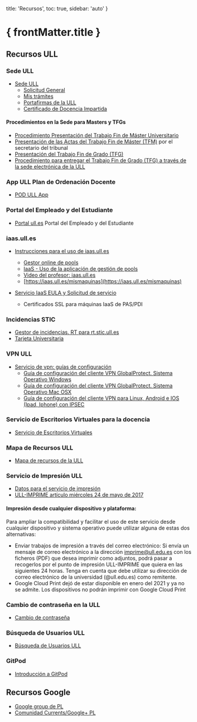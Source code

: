   title: 'Recursos',
  toc: true,
  sidebar: 'auto'
}


# { frontMatter.title }

## Recursos ULL

### Sede ULL

* [Sede ULL](https://sede.ull.es/)
    - [Solicitud General](https://sede.ull.es/ecivilis-site/catalog/showProcedure/229)
    - [Mis trámites](https://sede.ull.es/ecivilis-site/records/myRecords)
    - [Portafirmas de la ULL](https://sede.ull.es/ecivilis-signature-inbox-application/inbox.html)
    - [Certificado de Docencia Impartida](https://sede.ull.es/ecivilis-site/catalog/showProcedure/550?fbclid=IwAR27HUuu8SbYKpsnoR3RCPzHzCvaMpDqW1ZxB4jeljRLz1SreHgxv1aJqZc)
  
#### Procedimientos en la Sede  para Masters y TFGs

* [Procedimiento Presentación del Trabajo Fin de Máster Universitario](https://sede.ull.es/ecivilis-site/catalog/showProcedure/257)
* [Presentación de las Actas del Trabajo Fin de Máster (TFM)](https://sede.ull.es/ecivilis-site/catalog/showProcedure/485) por el secretario del tribunal
* [Presentación del Trabajo Fin de Grado (TFG)](https://sede.ull.es/ecivilis-site/catalog/showProcedure/281)
* [Procedimiento para entregar el Trabajo Fin de Grado (TFG) a través de la sede electrónica de la ULL](https://youtu.be/foDDM8tQML4)

### App ULL Plan de Ordenación Docente 

* [POD ULL App](https://www.ull.es/apps/pod/)

### Portal del Empleado y del Estudiante

* [Portal ull.es](https://portal.ull.es) Portal del Empleado y del Estudiante


### iaas.ull.es

* [Instrucciones para el uso de iaas.ull.es](https://casianorodriguezleon.gitbooks.io/ull-esit-1617/recursos/iaas.html)
  - [Gestor online de pools](https://iaas.ull.es/ovirtadmin/login) 
  - [IaaS - Uso de la aplicación de gestión de pools](https://docs.google.com/document/d/13vP4bd5LhnfNJvV6ncz20ZNTXfeg8ehWbw_ECkn4MAY/edit#)
  - [Video del profesor: iaas.ull.es](https://youtu.be/qKHgbV0lYbA)
  - [https://iaas.ull.es/mismaquinas](https://iaas.ull.es/mismaquinas) 

* [Servicio IaaS EULA y Solicitud de servicio
](https://docs.google.com/document/d/1noIAcAEzX1PuxxSLWuiTKzkLurAm9fL6vUmZN-A-kpE/edit?usp=sharing)
  - Certificados SSL para máquinas IaaS de PAS/PDI


### Incidencias STIC

- [Gestor de incidencias. RT para rt.stic.ull.es](https://usuarios.ull.es/rt/SelfService/)
- [Tarjeta Universitaria](https://www.ull.es/tarjeta/)

### VPN ULL

- [Servicio de vpn: guías de configuración](https://www.ull.es/servicios/stic/2016/05/10/servicio-de-vpn-de-la-ull/)
  *   [Guía de configuración del cliente VPN GlobalProtect. Sistema Operativo Windows](https://drive.google.com/open?id=0B3mzWpxzbJD1Zm9TdmpXSV9mdGs)
  *   [Guía de configuración del cliente VPN GlobalProtect. Sistema Operativo Mac OSX](https://drive.google.com/file/d/0B3mzWpxzbJD1VTZhUkFVbUI2NWc/view?usp=sharing)
  *   [Guía de configuración del cliente VPN para Linux, Android e IOS (Ipad, Iphone) con IPSEC](https://drive.google.com/open?id=0B3mzWpxzbJD1Z1p4OWtQSFFzOGs)

### Servicio de Escritorios Virtuales para la docencia

* [Servicio de Escritorios Virtuales](https://www.ull.es/servicios/stic/2020/09/01/escritorios-virtuales-para-la-docencia-en-la-universidad-de-la-laguna/)

### Mapa de Recursos ULL

- [Mapa de recursos de la ULL](https://www.ull.es/donde/)

### Servicio de Impresión ULL

* [Datos para el servicio de impresión](https://usuarios.ull.es/autogestion/valores_impresion/)
* [ULL-IMPRIME artículo miércoles 24 de mayo de 2017](https://www.ull.es/servicios/stic/2017/05/24/ull-imprime/)

#### Impresión desde cualquier dispositivo y plataforma:

Para ampliar la compatibilidad y facilitar el uso de este servicio desde cualquier dispositivo y sistema operativo puede utilizar alguna de estas dos alternativas:

* Enviar trabajos de impresión a través del correo electrónico: Si envía un mensaje de correo electrónico a la dirección imprime@ull.edu.es con los ficheros (PDF) que desea imprimir como adjuntos, podrá pasar a recogerlos por el punto de impresión ULL-IMPRIME que quiera en las siguientes 24 horas. Tenga en cuenta que debe utilizar su dirección de correo electrónico de la universidad (@ull.edu.es) como remitente.
* Google Cloud Print dejó de estar disponible en enero del 2021 y ya no se admite. Los dispositivos no podrán imprimir con Google Cloud Print

### Cambio de contraseña en la ULL

* [Cambio de contraseña](https://usuarios.ull.es/autogestion/cambio_password_google/)

### Búsqueda de Usuarios ULL

* [Búsqueda de Usuarios ULL](https://usuarios.ull.es/buscar/)



### GitPod

* <a href="../temas/introduccion-a-javascript/gitpod">Introducción a GitPod</a>


## Recursos Google

* [Google group de PL ](https://groups.google.com/u/1/a/ull.edu.es/g/asignatura_139263121)
* [Comunidad Currents/Google+ PL](https://currents.google.com/u/0/communities/101901734024125937720)

